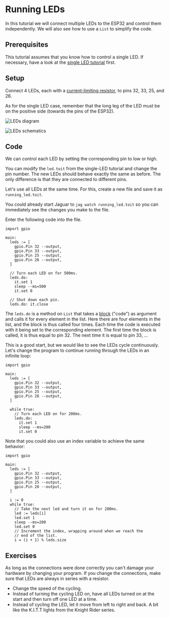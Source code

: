 
# Running LEDs
In this tutorial we will connect multiple LEDs to the ESP32 and control them
independently. We will also see how to use a `List` to simplify the code.

## Prerequisites
This tutorial assumes that you know how to control a single LED.
If necessary, have a look at the [single LED tutorial](../led) first.

## Setup
Connect 4 LEDs, each with a
[current-limiting resistor](../led#current-limiting-resistor), to pins 32, 33, 25, and 26.

As for the single LED case, remember that the long leg of the LED must be on the positive
side (towards the pins of the ESP32).

<img
  src={LedsDiagram}
  alt="LEDs diagram"
/>

<img
  src={LedsSchematics}
  alt="LEDs schematics"
/>

## Code
We can control each LED by setting the corresponding pin to low or high.

You can modify the `led.toit` from the single-LED tutorial and change the pin number.
The new LEDs should behave exactly the same as before.
The only difference is that they are connected to different pins.

Let's use all LEDs at the same time. For this, create a new file and save it as
`running_led.toit`.

You could already start Jaguar to `jag watch running_led.toit` so you can
immediately see the changes you make to the file.

Enter the following code into the file.

```toit
import gpio

main:
  leds := [
    gpio.Pin 32 --output,
    gpio.Pin 33 --output,
    gpio.Pin 25 --output,
    gpio.Pin 26 --output,
  ]

  // Turn each LED on for 500ms.
  leds.do:
    it.set 1
    sleep --ms=500
    it.set 0

  // Shut down each pin.
  leds.do: it.close
```

The `leds.do` is a method on `List` that takes a [block](../../../language/blocks)
("code") as argument and calls it for every element in the list.
Here there are four elements in the list, and the block is thus called four times.
Each time the code is executed with it being set to the corresponding element.
The first time the block is called, it is thus equal to pin 32.
The next time it is equal to pin 33, ...

This is a good start, but we would like to see the LEDs cycle continuously.
Let's change the program to continue running through the LEDs in an infinite loop:

```toit
import gpio

main:
  leds := [
    gpio.Pin 32 --output,
    gpio.Pin 33 --output,
    gpio.Pin 25 --output,
    gpio.Pin 26 --output,
  ]

  while true:
    // Turn each LED on for 200ms.
    leds.do:
      it.set 1
      sleep --ms=200
      it.set 0
```

Note that you could also use an index variable to achieve the same behavior:

```toit
import gpio

main:
  leds := [
    gpio.Pin 32 --output,
    gpio.Pin 33 --output,
    gpio.Pin 25 --output,
    gpio.Pin 26 --output,
  ]

  i := 0
  while true:
    // Take the next led and turn it on for 200ms.
    led := leds[i]
    led.set 1
    sleep --ms=200
    led.set 0
    // Increment the index, wrapping around when we reach the
    // end of the list.
    i = (i + 1) % leds.size
```

## Exercises
As long as the connections were done correctly you can't damage your hardware
by changing your program. If you change the connections, make sure that LEDs are
always in series with a resistor.

- Change the speed of the cycling.
- Instead of turning the cycling LED on, have all LEDs turned on at the start
  and then turn off one LED at a time.
- Instead of cycling the LED, let it move from left to right and back.
  A bit like the K.I.T.T lights from the Knight Rider series.
